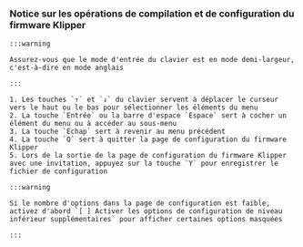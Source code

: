 ### Notice sur les opérations de compilation et de configuration du firmware Klipper

    :::warning

    Assurez-vous que le mode d'entrée du clavier est en mode demi-largeur, c'est-à-dire en mode anglais

    :::

    1. Les touches `↑` et `↓` du clavier servent à déplacer le curseur vers le haut ou le bas pour sélectionner les éléments du menu
    2. La touche `Entrée` ou la barre d'espace `Espace` sert à cocher un élément du menu ou à accéder au sous-menu
    3. La touche `Échap` sert à revenir au menu précédent
    4. La touche `Q` sert à quitter la page de configuration du firmware Klipper
    5. Lors de la sortie de la page de configuration du firmware Klipper avec une invitation, appuyez sur la touche `Y` pour enregistrer le fichier de configuration

    :::warning

    Si le nombre d'options dans la page de configuration est faible, activez d'abord `[ ] Activer les options de configuration de niveau inférieur supplémentaires` pour afficher certaines options masquées

    :::
